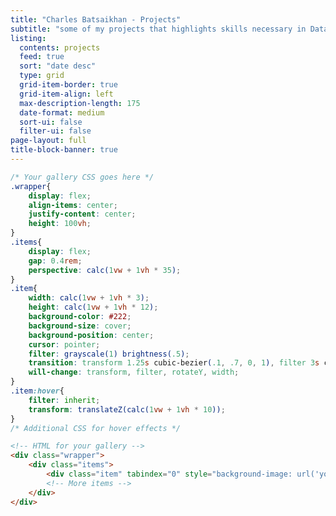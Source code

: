 ```yaml
---
title: "Charles Batsaikhan - Projects"
subtitle: "some of my projects that highlights skills necessary in Data Science and programming" 
listing:
  contents: projects
  feed: true
  sort: "date desc"
  type: grid
  grid-item-border: true
  grid-item-align: left
  max-description-length: 175
  date-format: medium
  sort-ui: false
  filter-ui: false
page-layout: full
title-block-banner: true
---
```


```css
/* Your gallery CSS goes here */
.wrapper{
    display: flex;
    align-items: center;
    justify-content: center;
    height: 100vh;
}
.items{
    display: flex;
    gap: 0.4rem;
    perspective: calc(1vw + 1vh * 35);
}
.item{
    width: calc(1vw + 1vh * 3);
    height: calc(1vw + 1vh * 12);
    background-color: #222;
    background-size: cover;
    background-position: center;
    cursor: pointer;
    filter: grayscale(1) brightness(.5);
    transition: transform 1.25s cubic-bezier(.1, .7, 0, 1), filter 3s cubic-bezier(.1, .7, 0, 1), width 1.25s cubic-bezier(.1, .7, 0, 1);
    will-change: transform, filter, rotateY, width;
}
.item:hover{
    filter: inherit;
    transform: translateZ(calc(1vw + 1vh * 10));
}
/* Additional CSS for hover effects */
```

```html
<!-- HTML for your gallery -->
<div class="wrapper">
    <div class="items">
        <div class="item" tabindex="0" style="background-image: url('your-image-url.jpg')"></div>
        <!-- More items -->
    </div>
</div>
```
